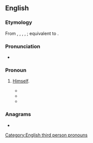 ==English==

===Etymology===
From {{inh|en|enm|his-self}}, {{m|enm|his self}}, {{m|enm|his-selfe}}, {{m|enm|his-selven}}, {{m|enm|his selfen}}; equivalent to {{suf|en|his|self}}.

===Pronunciation===
* {{IPA|en|/ˈhɪz.sɛlf/}}

===Pronoun===
{{head|en|pronoun|plural|theirselves}}

# {{lb|en|now|chiefly|dialectal|or|informal}} [[himself|Himself]].
#* {{quote-book|en|year=c. 1853|author=Cuthbert M. Bede (pseudonym; {{w|Edward Bradley (writer)|Edward Bradley}})|title=The Adventures of Mr. Verdant Green|chapter=XII|chapterurl={{fullurl:s:en:The adventures of Mr. Verdant Green, an Oxford freshman/chapter 12}}|passage=Among those who seemed disposed to join in this opinion was the Jehu of the Warwickshire coach, who expressed his conviction to our hero, that "he wos a young gent as had much himproved '''hisself''' since he tooled him up to the Warsity with his guvnor."}}
#* {{quote-journal|en|year=1897|page=564|pageurl=https://books.google.com/books?id=M2hAAQAAMAAJ&pg=PA564&dq=he+hisself&hl=en&sa=X&ved=0ahUKEwikr4vqxaviAhUOVK0KHX2FD1sQ6AEIMjAB#v=onepage&q=he%20hisself&f=false|work=The Cosmopolitan|volume=22|passage=Then when he had finally got through he sat down and luk'd as tho' he '''hisself''' would die of grief if they brought in a verdict of guilty.}}
#* {{RQ:Baldwin Mountain|chapter=The Seventh Day|passage=I sure hope he don't get '''hisself''' hurt one of these days, running his mouth thataway.}}

===Anagrams===
* {{anagrams|en|a=efhilss|Fishels|selfish}}

[[Category:English third person pronouns]]